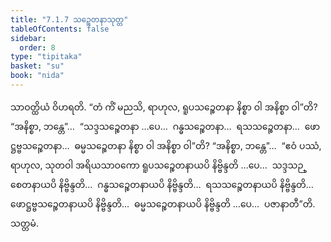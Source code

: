 ```yaml
---
title: "7.1.7 သဉ္စေတနာသုတ္တ"
tableOfContents: false
sidebar:
  order: 8
type: "tipitaka"
basket: "su"
book: "nida"
---
```



<DynamicBreadcrumb />

<Division number="194" book="nida">

<Paragraph number="1126" book="nida">
သာဝတ္ထိယံ ဝိဟရတိ. “တံ ကိံ မညသိ, ရာဟုလ, ရူပသဉ္စေတနာ နိစ္စာ ဝါ အနိစ္စာ ဝါ”တိ? “အနိစ္စာ, ဘန္တေ”…  “သဒ္ဒသဉ္စေတနာ …ပေ…  ဂန္ဓသဉ္စေတနာ…  ရသသဉ္စေတနာ…  ဖောဋ္ဌဗ္ဗသဉ္စေတနာ…  ဓမ္မသဉ္စေတနာ နိစ္စာ ဝါ အနိစ္စာ ဝါ”တိ? “အနိစ္စာ, ဘန္တေ”…  “ဧဝံ ပဿံ, ရာဟုလ, သုတဝါ အရိယသာဝကော ရူပသဉ္စေတနာယပိ နိဗ္ဗိန္ဒတိ …ပေ…  သဒ္ဒသဉ္စေတနာယပိ နိဗ္ဗိန္ဒတိ…  ဂန္ဓသဉ္စေတနာယပိ နိဗ္ဗိန္ဒတိ…  ရသသဉ္စေတနာယပိ နိဗ္ဗိန္ဒတိ…  ဖောဋ္ဌဗ္ဗသဉ္စေတနာယပိ နိဗ္ဗိန္ဒတိ…  ဓမ္မသဉ္စေတနာယပိ နိဗ္ဗိန္ဒတိ …ပေ…  ပဇာနာတီ”တိ.

</Paragraph>
</Division>

<Paragraph number="1127" type="center" book="nida">
သတ္တမံ.
</Paragraph>